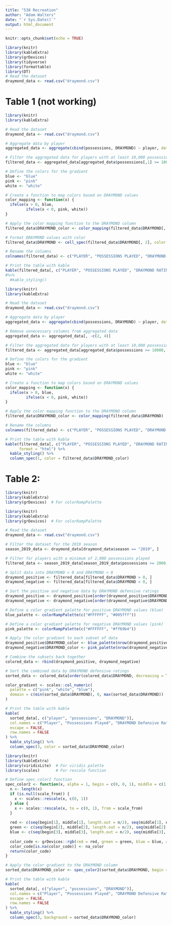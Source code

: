 ```yaml
---
title: "538 Recreation"
author: "Adam Walters"
date: "`r Sys.Date()`"
output: html_document
---
```


```r
knitr::opts_chunk$set(echo = TRUE)
```

```r
library(knitr)
library(kableExtra)
library(grDevices)
library(tidyverse)
library(formattable)
library(DT)
# Read the dataset
draymond_data <- read.csv("draymond.csv")
```

# Table 1 (not working)
```r
library(knitr)
library(kableExtra)

# Read the dataset
draymond_data <- read.csv("draymond.csv")

# Aggregate data by player
aggregated_data <- aggregate(cbind(possessions, DRAYMOND) ~ player, data = draymond_data, FUN = function(x) c(sum(x), mean(x)))

# Filter the aggregated data for players with at least 10,000 possessions played
filtered_data <- aggregated_data[aggregated_data$possessions[,1] >= 10000, ]

# Define the colors for the gradient
blue <- "blue"
pink <- "pink"
white <- "white"

# Create a function to map colors based on DRAYMOND values
color_mapping <- function(x) {
  ifelse(x > 0, blue,
         ifelse(x < 0, pink, white))
}

# Apply the color mapping function to the DRAYMOND column
filtered_data$DRAYMOND_color <- color_mapping(filtered_data$DRAYMOND[, 2])

# Format DRAYMOND values with color
filtered_data$DRAYMOND <- cell_spec(filtered_data$DRAYMOND[, 2], color = filtered_data$DRAYMOND_color)

# Rename the columns
colnames(filtered_data) <- c("PLAYER", "POSSESSIONS PLAYED", "DRAYMOND RATING")

# Print the table with kable
kable(filtered_data[, c("PLAYER", "POSSESSIONS PLAYED", "DRAYMOND RATING")], format = "html") 
#%>%
  #kable_styling()

```

```r
library(knitr)
library(kableExtra)

# Read the dataset
draymond_data <- read.csv("draymond.csv")

# Aggregate data by player
aggregated_data <- aggregate(cbind(possessions, DRAYMOND) ~ player, data = draymond_data, FUN = function(x) c(sum(x), mean(x)))

# Remove unnecessary columns from aggregated data
aggregated_data <- aggregated_data[, -c(2, 4)]

# Filter the aggregated data for players with at least 10,000 possessions played
filtered_data <- aggregated_data[aggregated_data$possessions >= 10000, ]

# Define the colors for the gradient
blue <- "blue"
pink <- "pink"
white <- "white"

# Create a function to map colors based on DRAYMOND values
color_mapping <- function(x) {
  ifelse(x > 0, blue,
         ifelse(x < 0, pink, white))
}

# Apply the color mapping function to the DRAYMOND column
filtered_data$DRAYMOND_color <- color_mapping(filtered_data$DRAYMOND)

# Rename the columns
colnames(filtered_data) <- c("PLAYER", "POSSESSIONS PLAYED", "DRAYMOND RATING")

# Print the table with kable
kable(filtered_data[, c("PLAYER", "POSSESSIONS PLAYED", "DRAYMOND RATING")], 
      format = "html") %>%
  kable_styling() %>%
  column_spec(1, color = filtered_data$DRAYMOND_color)


```

# Table 2: 


```r
library(knitr)
library(kableExtra)
library(grDevices)  # For colorRampPalette
```

```r
library(knitr)
library(kableExtra)
library(grDevices)  # For colorRampPalette

# Read the dataset
draymond_data <- read.csv("draymond.csv")

# Filter the dataset for the 2019 season
season_2019_data <- draymond_data[draymond_data$season == "2019", ]

# Filter for players with a minimum of 2,000 possessions played
filtered_data <- season_2019_data[season_2019_data$possessions >= 2000, ]

# Split data into DRAYMOND > 0 and DRAYMOND < 0
draymond_positive <- filtered_data[filtered_data$DRAYMOND > 0, ]
draymond_negative <- filtered_data[filtered_data$DRAYMOND < 0, ]

# Sort the positive and negative data by DRAYMOND defensive ratings
draymond_positive <- draymond_positive[order(draymond_positive$DRAYMOND), ]
draymond_negative <- draymond_negative[order(draymond_negative$DRAYMOND,decreasing = TRUE), ]

# Define a color gradient palette for positive DRAYMOND values (blue)
blue_palette <- colorRampPalette(c("#FFFFFF", "#005fff"))

# Define a color gradient palette for negative DRAYMOND values (pink)
pink_palette <- colorRampPalette(c("#FFFFFF", "#ff69b4"))

# Apply the color gradient to each subset of data
draymond_positive$DRAYMOND_color <- blue_palette(nrow(draymond_positive))
draymond_negative$DRAYMOND_color <- pink_palette(nrow(draymond_negative))

# Combine the subsets back together
colored_data <- rbind(draymond_positive, draymond_negative)

# Sort the combined data by DRAYMOND defensive ratings
sorted_data <- colored_data[order(colored_data$DRAYMOND, decreasing = TRUE), ]

color_gradient <- scales::col_numeric(
  palette = c("pink", "white", "blue"),
  domain = c(min(sorted_data$DRAYMOND), 0, max(sorted_data$DRAYMOND))
)

# Print the table with kable
kable(
  sorted_data[, c("player", "possessions", "DRAYMOND")], 
  col.names = c("Player", "Possessions Played", "DRAYMOND Defensive Rating"),
  escape = FALSE,
  row.names = FALSE
) %>%
  kable_styling() %>%
  column_spec(3, color = sorted_data$DRAYMOND_color) 


```

```r
library(knitr)
library(kableExtra)
library(viridisLite)  # For viridis palette
library(scales)       # For rescale function
```

```r
# Define spec_color2 function
spec_color2 <- function(x, alpha = 1, begin = c(0, 0, 1), middle = c(1, 1, 1), end = c(1, 0, 1), na_color = "#BBBBBB", scale_from = NULL) {
  n <- length(x)
  if (is.null(scale_from)) {
    x <- scales::rescale(x, c(0, 1))
  } else {
    x <- scales::rescale(x, to = c(0, 1), from = scale_from)
  }
  
  red <- c(seq(begin[1], middle[1], length.out = n/2), seq(middle[1], end[1], length.out = n/2))
  green <- c(seq(begin[2], middle[2], length.out = n/2), seq(middle[2], end[2], length.out = n/2))
  blue <- c(seq(begin[3], middle[3], length.out = n/2), seq(middle[3], end[3], length.out = n/2))
  
  color_code <- grDevices::rgb(red = red, green = green, blue = blue, alpha = alpha)
  color_code[is.na(color_code)] <- na_color
  return(color_code)
}

# Apply the color gradient to the DRAYMOND column
sorted_data$DRAYMOND_color <- spec_color2(sorted_data$DRAYMOND, begin = c(0, 0, 1), middle = c(1, 1, 1), end = c(1, 0, 1))

# Print the table with kable
kable(
  sorted_data[, c("player", "possessions", "DRAYMOND")], 
  col.names = c("Player", "Possessions Played", "DRAYMOND Defensive Rating"),
  escape = FALSE,
  row.names = FALSE
) %>%
  kable_styling() %>%
  column_spec(3, background = sorted_data$DRAYMOND_color)

```

